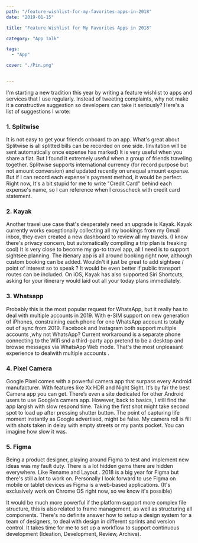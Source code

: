 ```yaml
---
path: "/feature-wishlist-for-my-favorites-apps-in-2018"
date: "2019-01-15"

title: "Feature Wishlist for My Favorites Apps in 2018"

category: "App Talk"

tags: 
  - "App"

cover: "./Pin.png"


---
```


I'm starting a new tradition this year by writing a feature wishlist to apps and services that I use regularly. Instead of tweeting complaints, why not make it a constructive suggestion so developers can take it seriously? Here's a list of suggestions I wrote:

### 1. Splitwise

It is not easy to get your friends onboard to an app. What's great about Splitwise is all splitted bills can be recorded on one side. (Invitation will be sent automatically once expense has marked) It is very useful when you share a flat. But I found it extremely useful when a group of friends traveling together.
Splitwise supports international currency (for record purpose but not amount conversion) and updated recently on unequal amount expense. But if I can record each expense's payment method, it would be perfect. Right now, It's a bit stupid for me to write "Credit Card" behind each expense's name, so I can reference when I crosscheck with credit card statement.

### 2. Kayak

Another travel use case that's desperately need an upgrade is Kayak. Kayak currently works exceptionally collecting all my bookings from my Gmail inbox, they even created a new dashboard to review all my travels. (I know there's privacy concern, but automatically compiling a trip plan is freaking cool) It is very close to become my go-to travel app, all I need is to support sightsee planning.
The itienary app is all around booking right now, although custom booking can be added. Wouldn't it just be great to add sightsee / point of interest so to speak ? It would be even better if public transport routes can be included.
On iOS, Kayak has also supported Siri Shortcuts, asking for your itinerary would laid out all your today plans immediately.

### 3. Whatsapp

Probably this is the most popular request for WhatsApp, but it really has to deal with multiple accounts in 2019. With e-SIM support on new generation of iPhones, constraining each phone for one WhatsApp account is totally out of sync from 2019. Facebook and Instagram both support multiple accounts ,why not WhatsApp? Current workaround is a separate phone connecting to the Wifi snd a third-party app pretend to be a desktop and browse messages via WhatsApp Web mode. That's the most unpleasant experience to dealwith multiple accounts .

### 4. Pixel Camera
Google Pixel comes with a powerful camera app that surpass every Android manufacturer. With features like Xx HDR and Night Sight. It’s by far the best Camera app you can get. There’s even a site dedicated for other Android users to use Google’s camera app. However, back to basics, I still find the app largish with slow respond time. Taking the first shot might take second spot to load up after pressing shutter button. The point of capturing life moment instantly as Google advertised, might be false. My camera roll is fill with shots taken in delay with empty streets or my pants pocket. You can imagine how slow it was.

### 5. Figma

Being a product designer, playing around Figma to test and implement new ideas was my fault duty. There is a lot hidden gems there are hidden everywhere. Like Rename and Layout . 2018 is a big year for Figma but there's still a lot to work on. Personally I look forward to use Figma on mobile or tablet devices as Figma is a web-based applications. (It's exclusively work on Chrome OS right now, so we know it's possible)

It would be much more powerful if the platform support more complex file structure, this is also related to frame management, as well as structuring all components. There's no definite answer how to setup a design system for a team of designers, to deal with design in different sprints and version control. It takes time for me to set up a workflow to support continuous development (Ideation, Development, Review, Archive).